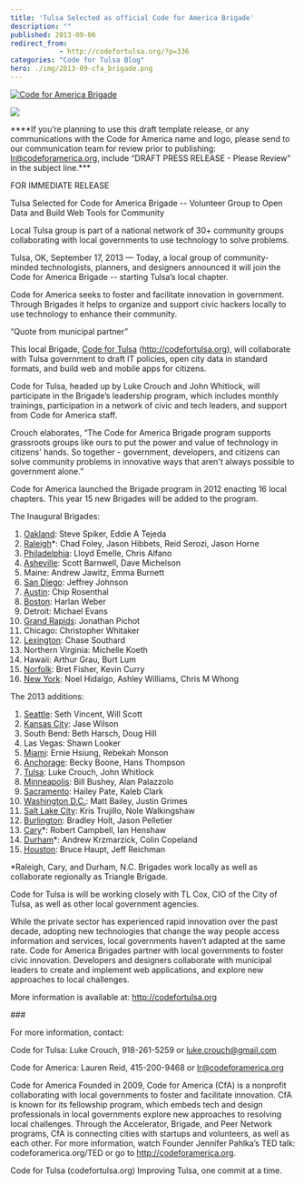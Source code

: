 ```yaml
---
title: 'Tulsa Selected as official Code for America Brigade'
description: ""
published: 2013-09-06
redirect_from: 
            - http://codefortulsa.org/?p=336
categories: "Code for Tulsa Blog"
hero: ./img/2013-09-cfa_brigade.png
---
```

[![Code for America Brigade](./img/2013-09-cfa_brigade.png)](http://codefortulsa.files.wordpress.com/2013/09/cfa_brigade.png)

![](https://dl.dropboxusercontent.com/u/21969365/images/cft/cft_horizontal.png)

\*\*\*\*If you’re planning to use this draft template release, or any communications with the Code for America name and logo, please send to our communication team for review prior to publishing: lr@codeforamerica.org, include “DRAFT PRESS RELEASE - Please Review” in the subject line.\*\*\*

FOR IMMEDIATE RELEASE

Tulsa Selected for Code for America Brigade -- Volunteer Group to Open Data and Build Web Tools for Community

Local Tulsa group is part of a national network of 30+ community groups collaborating with local governments to use technology to solve problems.

Tulsa, OK, September 17, 2013 — Today, a local group of community-minded technologists, planners, and designers announced it will join the Code for America Brigade -- starting Tulsa’s local chapter.

Code for America seeks to foster and facilitate innovation in government. Through Brigades it helps to organize and support civic hackers locally to use technology to enhance their community.

“Quote from municipal partner”

This local Brigade, [Code for Tulsa](http://codefortulsa.org) (http://codefortulsa.org), will collaborate with Tulsa government to draft IT policies, open city data in standard formats, and build web and mobile apps for citizens.

Code for Tulsa, headed up by Luke Crouch and John Whitlock, will participate in the Brigade’s leadership program, which includes monthly trainings, participation in a network of civic and tech leaders, and support from Code for America staff.

Crouch elaborates, “The Code for America Brigade program supports grassroots groups like ours to put the power and value of technology in citizens' hands. So together - government, developers, and citizens can solve community problems in innovative ways that aren't always possible to government alone.”

Code for America launched the Brigade program in 2012 enacting 16 local chapters. This year 15 new Brigades will be added to the program.

The Inaugural Brigades:

1. [Oakland](http://openoakland.org/): Steve Spiker, Eddie A Tejeda
2. [Raleigh](http://www.meetup.com/Triangle-Code-for-America/)\*: Chad Foley, Jason Hibbets, Reid Serozi, Jason Horne
3. [Philadelphia](http://codeforphilly.org/): Lloyd Emelle, Chris Alfano
4. [Asheville](http://www.meetup.com/cfabrigade/Asheville/): Scott Barnwell, Dave Michelson
5. Maine: Andrew Jawitz, Emma Burnett
6. [San Diego](http://codeforsandiego.org/): Jeffrey Johnson
7. [Austin](http://www.open-austin.org/): Chip Rosenthal
8. [Boston](http://www.meetup.com/Code-for-Boston/): Harlan Weber
9. Detroit: Michael Evans
10. [Grand Rapids](http://friendlycode.org/): Jonathan Pichot
11. Chicago: Christopher Whitaker
12. [Lexington](http://www.meetup.com/cfabrigade/Lexington-KY/): Chase Southard
13. Northern Virginia: Michelle Koeth
14. Hawaii: Arthur Grau, Burt Lum
15. [Norfolk](http://codeforhamptonroads.org/): Bret Fisher, Kevin Curry
16. [New York](http://www.meetup.com/betanyc/): Noel Hidalgo, Ashley Williams, Chris M Whong

The 2013 additions:

1. [Seattle](http://codeforseattle.org/): Seth Vincent, Will Scott
2. [Kansas City](http://www.meetup.com/KCBrigade/): Jase Wilson
3. South Bend: Beth Harsch, Doug Hill
4. Las Vegas: Shawn Looker
5. [Miami](http://codeformiami.org/): Ernie Hsiung, Rebekah Monson
6. [Anchorage](http://www.meetup.com/cfabrigade/Anchorage-AK/): Becky Boone, Hans Thompson
7. [Tulsa](http://codefortulsa.org/): Luke Crouch, John Whitlock
8. [Minneapolis](http://www.opentwincities.org/): Bill Bushey, Alan Palazzolo
9. [Sacramento](http://codeforsacramento.org/): Hailey Pate, Kaleb Clark
10. [Washington D.C.](http://www.meetup.com/Code-for-DC/): Matt Bailey, Justin Grimes
11. [Salt Lake City](http://www.meetup.com/cfabrigade/Salt-Lake-City-UT/): Kris Trujillo, Nole Walkingshaw
12. [Burlington](http://codeforbtv.org/): Bradley Holt, Jason Pelletier
13. [Cary](http://www.meetup.com/Triangle-Code-for-America/events/118482462/)\*: Robert Campbell, Ian Henshaw
14. [Durham](http://www.meetup.com/Triangle-Code-for-America/)\*: Andrew Krzmarzick, Colin Copeland
15. [Houston](http://codeforhouston.com/): Bruce Haupt, Jeff Reichman

\*Raleigh, Cary, and Durham, N.C. Brigades work locally as well as collaborate regionally as Triangle Brigade.

Code for Tulsa is will be working closely with TL Cox, CIO of the City of Tulsa, as well as other local government agencies.

While the private sector has experienced rapid innovation over the past decade, adopting new technologies that change the way people access information and services, local governments haven’t adapted at the same rate. Code for America Brigades partner with local governments to foster civic innovation. Developers and designers collaborate with municipal leaders to create and implement web applications, and explore new approaches to local challenges.

More information is available at: http://codefortulsa.org

\###

For more information, contact:

Code for Tulsa: Luke Crouch, 918-261-5259 or luke.crouch@gmail.com

Code for America: Lauren Reid, 415-200-9468 or lr@codeforamerica.org

Code for America Founded in 2009, Code for America (CfA) is a nonprofit collaborating with local governments to foster and facilitate innovation. CfA is known for its fellowship program, which embeds tech and design professionals in local governments explore new approaches to resolving local challenges. Through the Accelerator, Brigade, and Peer Network programs, CfA is connecting cities with startups and volunteers, as well as each other. For more information, watch Founder Jennifer Pahlka’s TED talk: codeforamerica.org/TED or go to http://codeforamerica.org.

Code for Tulsa (codefortulsa.org) Improving Tulsa, one commit at a time.
